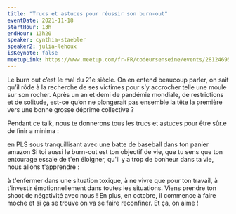 ```yaml
---
title: "Trucs et astuces pour réussir son burn-out"
eventDate: 2021-11-18
startHour: 13h
endHour: 13h20
speaker: cynthia-staebler
speaker2: julia-lehoux
isKeynote: false
meetupLink: https://www.meetup.com/fr-FR/codeursenseine/events/281246952/
---
```


Le burn out c’est le mal du 21e siècle. On en entend beaucoup parler, on sait qu’il rôde à la recherche de ses victimes pour s’y accrocher telle une moule sur son rocher. Après un an et demi de pandémie mondiale, de restrictions et de solitude, est-ce qu’on ne plongerait pas ensemble la tête la première vers une bonne grosse déprime collective ?

Pendant ce talk, nous te donnerons tous les trucs et astuces pour être sûr.e de finir a minima :

en PLS
sous tranquillisant
avec une batte de baseball dans ton panier amazon
Si toi aussi le burn-out est ton objectif de vie, que tu sens que ton entourage essaie de t'en éloigner, qu'il y a trop de bonheur dans ta vie, nous allons t'apprendre :

à t'enfermer dans une situation toxique,
à ne vivre que pour ton travail,
à t'investir émotionnellement dans toutes les situations.
Viens prendre ton shoot de négativité avec nous ! En plus, en octobre, il commence à faire moche et si ça se trouve on va se faire reconfiner. Et ça, on aime !